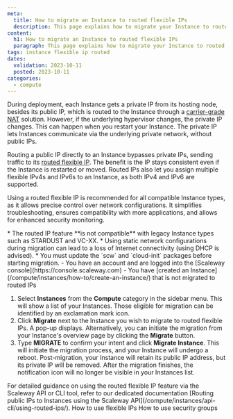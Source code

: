 ```yaml
---
meta:
  title: How to migrate an Instance to routed flexible IPs
  description: This page explains how to migrate your Instance to routed flexible IPs
content:
  h1: How to migrate an Instance to routed flexible IPs
  paragraph: This page explains how to migrate your Instance to routed flexible IPs
tags: instance flexible ip routed
dates:
  validation: 2023-10-11
  posted: 2023-10-11
categories:
  - compute
---
```


During deployment, each Instance gets a private IP from its hosting node, besides its public IP, which is routed to the Instance through a [carrier-grade NAT](/compute/instances/concepts/#carrier-grade-nat-(cgnat)) solution. However, if the underlying hypervisor changes, the private IP changes. This can happen when you restart your Instance. The private IP lets Instances communicate via the underlying private network, without public IPs. 

Routing a public IP directly to an Instance bypasses private IPs, sending traffic to its [routed flexible IP](/compute/instances/concepts/#routed-flexible-ip). The benefit is the IP stays consistent even if the Instance is restarted or moved. Routed IPs also let you assign multiple flexible IPv4s and IPv6s to an Instance, as both IPv4 and IPv6 are supported.

Using a routed flexible IP is recommended for all compatible Instance types, as it allows precise control over network configurations. It simplifies troubleshooting, ensures compatibility with more applications, and allows for enhanced security monitoring.

<Message type="important">
  * The routed IP feature **is not compatible** with legacy Instance types such as STARDUST and VC-XX.
  * Using static network configurations during migration can lead to a loss of Internet connectivity (using DHCP is advised).
  * You must update the `scw` and `cloud-init` packages before starting migration.
</Message>

<Message type="requirement">
  - You have an account and are logged into the [Scaleway console](https://console.scaleway.com)
  - You have [created an Instance](/compute/instances/how-to/create-an-instance/) that is not migrated to routed IPs
</Message>

1. Select **Instances** from the **Compute** category in the sidebar menu. This will show a list of your Instances. Those eligible for migration can be identified by an exclamation mark icon.
    <Lightbox src="scaleway-instance-routedip-migration.webp" alt="" />
2. Click **Migrate** next to the Instance you wish to migrate to routed flexible IPs. A pop-up displays.
    <Message type="tip">
      Alternatively, you can initiate the migration from your Instance's overview page by clicking the **Migrate** button.
    </Message>
3. Type **MIGRATE** to confirm your intent and click **Migrate Instance**. This will initiate the migration process, and your Instance will undergo a reboot.
    <Message type="note">
      Post-migration, your Instance will retain its public IP address, but its private IP will be removed.
    </Message>
After the migration finishes, the notification icon will no longer be visible in your Instances list.

<Message type="tip">
  For detailed guidance on using the routed flexible IP feature via the Scaleway API or CLI tool, refer to our dedicated documentation [Routing public IPs to Instances using the Scaleway API](/compute/instances/api-cli/using-routed-ips/).
</Message>

<Navigation title="See Also">
  <PreviousButton to="/compute/instances/how-to/use-flexips">How to use flexible IPs</PreviousButton>
  <NextButton to="/compute/instances/how-to/use-security-groups/">How to use security groups</NextButton>
</Navigation>